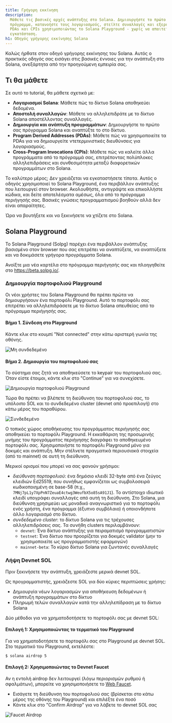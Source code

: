 ```yaml
---
title: Γρήγορη εκκίνηση
description:
  Μάθετε τις βασικές αρχές ανάπτυξης στο Solana. Δημιουργήστε το πρώτο σας
  πρόγραμμα, κατανοήστε τους λογαριασμούς, στείλτε συναλλαγές και εξερευνήστε τα
  PDAs και CPIs χρησιμοποιώντας το Solana Playground - χωρίς να απαιτείται
  εγκατάσταση.
h1: Οδηγός γρήγορης εκκίνησης Solana
---
```


Καλώς ήρθατε στον οδηγό γρήγορης εκκίνησης του Solana. Αυτός ο πρακτικός οδηγός
σας εισάγει στις βασικές έννοιες για την ανάπτυξη στο Solana, ανεξάρτητα από την
προηγούμενη εμπειρία σας.

## Τι θα μάθετε

Σε αυτό το tutorial, θα μάθετε σχετικά με:

- **Λογαριασμοί Solana**: Μάθετε πώς το δίκτυο Solana αποθηκεύει δεδομένα.
- **Αποστολή συναλλαγών**: Μάθετε να αλληλεπιδράτε με το δίκτυο Solana
  αποστέλλοντας συναλλαγές.
- **Δημιουργία και ανάπτυξη προγραμμάτων**: Δημιουργήστε το πρώτο σας πρόγραμμα
  Solana και αναπτύξτε το στο δίκτυο.
- **Program Derived Addresses (PDAs)**: Μάθετε πώς να χρησιμοποιείτε τα PDAs για
  να δημιουργείτε ντετερμινιστικές διευθύνσεις για λογαριασμούς.
- **Cross-Program Invocations (CPIs)**: Μάθετε πώς να καλείτε άλλα προγράμματα
  από το πρόγραμμά σας, επιτρέποντας πολύπλοκες αλληλεπιδράσεις και
  συνθεσιμότητα μεταξύ διαφορετικών προγραμμάτων στο Solana.

Το καλύτερο μέρος; Δεν χρειάζεται να εγκαταστήσετε τίποτα. Αυτός ο οδηγός
χρησιμοποιεί το Solana Playground, ένα περιβάλλον ανάπτυξης που λειτουργεί στον
browser. Ακολουθήστε, αντιγράψτε και επικολλήστε κώδικα, και δείτε αποτελέσματα
αμέσως, όλα από το πρόγραμμα περιήγησής σας. Βασικές γνώσεις προγραμματισμού
βοηθούν αλλά δεν είναι απαραίτητες.

Ώρα να βουτήξετε και να ξεκινήσετε να χτίζετε στο Solana.

## Solana Playground

Το Solana Playground (Solpg) παρέχει ένα περιβάλλον ανάπτυξης βασισμένο στον
browser που σας επιτρέπει να αναπτύξετε, να αναπτύξετε και να δοκιμάσετε γρήγορα
προγράμματα Solana.

Ανοίξτε μια νέα καρτέλα στο πρόγραμμα περιήγησής σας και πλοηγηθείτε στο
https://beta.solpg.io/.

<Steps>
<Step>

### Δημιουργία πορτοφολιού Playground

Οι νέοι χρήστες του Solana Playground θα πρέπει πρώτα να δημιουργήσουν ένα
πορτοφόλι Playground. Αυτό το πορτοφόλι σας επιτρέπει να αλληλεπιδράσετε με το
δίκτυο Solana απευθείας από το πρόγραμμα περιήγησής σας.

#### Βήμα 1. Σύνδεση στο Playground

Κάντε κλικ στο κουμπί "Not connected" στην κάτω αριστερή γωνία της οθόνης.

![Μη συνδεδεμένο](/assets/docs/intro/quickstart/pg-not-connected.png)

#### Βήμα 2. Δημιουργία του πορτοφολιού σας

Το σύστημα σας ζητά να αποθηκεύσετε το keypair του πορτοφολιού σας. Όταν είστε
έτοιμοι, κάντε κλικ στο "Continue" για να συνεχίσετε.

![Δημιουργία πορτοφολιού Playground](/assets/docs/intro/quickstart/pg-create-wallet.png)

Τώρα θα πρέπει να βλέπετε τη διεύθυνση του πορτοφολιού σας, το υπόλοιπο SOL και
το συνδεδεμένο cluster (devnet από προεπιλογή) στο κάτω μέρος του παραθύρου.

![Συνδεδεμένο](/assets/docs/intro/quickstart/pg-connected.png)

<Callout>
  Ο τοπικός χώρος αποθήκευσης του προγράμματος περιήγησής σας αποθηκεύει το
  πορτοφόλι Playground. Η εκκαθάριση της προσωρινής μνήμης του προγράμματος
  περιήγησης διαγράφει το αποθηκευμένο πορτοφόλι σας. Χρησιμοποιήστε το
  πορτοφόλι Playground μόνο για δοκιμές και ανάπτυξη. Μην στέλνετε πραγματικά
  περιουσιακά στοιχεία (από το mainnet) σε αυτή τη διεύθυνση.
</Callout>

Μερικοί ορισμοί που μπορεί να σας φανούν χρήσιμοι:

- _διεύθυνση πορτοφολιού_: ένα δημόσιο κλειδί 32-byte από ένα ζεύγος κλειδιών
  Ed25519, που συνήθως εμφανίζεται ως συμβολοσειρά κωδικοποιημένη σε base-58
  (π.χ., `7MNj7pL1y7XpPnN7ZeuaE4ctwg3WeufbX5o85sA91J1`). Το αντίστοιχο ιδιωτικό
  κλειδί υπογράφει συναλλαγές από αυτή τη διεύθυνση. Στο Solana, μια διεύθυνση
  χρησιμεύει ως μοναδικό αναγνωριστικό για το πορτοφόλι ενός χρήστη, ένα
  πρόγραμμα (έξυπνο συμβόλαιο) ή οποιονδήποτε άλλο λογαριασμό στο δίκτυο.
- _συνδεδεμένο cluster_: το δίκτυο Solana για τις τρέχουσες αλληλεπιδράσεις σας.
  Τα συνήθη clusters περιλαμβάνουν:
  - `devnet`: Ένα δίκτυο ανάπτυξης για πειραματισμό προγραμματιστών
  - `testnet`: Ένα δίκτυο που προορίζεται για δοκιμές validator (μην το
    χρησιμοποιείτε ως προγραμματιστής εφαρμογών)
  - `mainnet-beta`: Το κύριο δίκτυο Solana για ζωντανές συναλλαγές

</Step>
<Step>

### Λήψη Devnet SOL

Πριν ξεκινήσετε την ανάπτυξη, χρειάζεστε μερικά devnet SOL.

Ως προγραμματιστής, χρειάζεστε SOL για δύο κύριες περιπτώσεις χρήσης:

- Δημιουργία νέων λογαριασμών για αποθήκευση δεδομένων ή ανάπτυξη προγραμμάτων
  στο δίκτυο
- Πληρωμή τελών συναλλαγών κατά την αλληλεπίδραση με το δίκτυο Solana

Δύο μέθοδοι για να χρηματοδοτήσετε το πορτοφόλι σας με devnet SOL:

#### Επιλογή 1: Χρησιμοποιώντας το τερματικό του Playground

Για να χρηματοδοτήσετε το πορτοφόλι σας στο Playground με devnet SOL. Στο
τερματικό του Playground, εκτελέστε:

```terminal
$ solana airdrop 5
```

#### Επιλογή 2: Χρησιμοποιώντας το Devnet Faucet

Αν η εντολή airdrop δεν λειτουργεί (λόγω περιορισμών ρυθμού ή σφαλμάτων),
μπορείτε να χρησιμοποιήσετε το [Web Faucet](https://faucet.solana.com/).

- Εισάγετε τη διεύθυνση του πορτοφολιού σας (βρίσκεται στο κάτω μέρος της οθόνης
  του Playground) και επιλέξτε ένα ποσό
- Κάντε κλικ στο "Confirm Airdrop" για να λάβετε το devnet SOL σας

![Faucet Airdrop](/assets/docs/intro/quickstart/faucet-airdrop.gif)

</Step>
</Steps>
